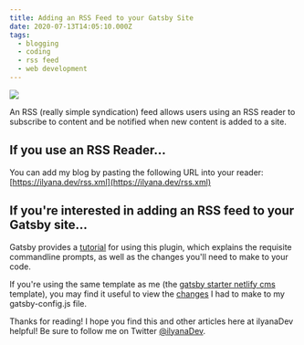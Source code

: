 ```yaml
---
title: Adding an RSS Feed to your Gatsby Site
date: 2020-07-13T14:05:10.000Z
tags:
  - blogging
  - coding
  - rss feed
  - web development
---
```


![](rss-feed-gatsby.png)

An RSS (really simple syndication) feed allows users using an RSS reader to subscribe to content and be notified when new content is added to a site.

If you use an RSS Reader...
--

You can add my blog by pasting the following URL into your reader: [https://ilyana.dev/rss.xml](https://ilyana.dev/rss.xml)

If you're interested in adding an RSS feed to your Gatsby site...
--

Gatsby provides a [tutorial](https://www.gatsbyjs.org/docs/adding-an-rss-feed/) for using this plugin, which explains the requisite commandline prompts, as well as the changes you'll need to make to your code.

If you're using the same template as me (the [gatsby starter netlify cms](https://www.gatsbyjs.org/starters/netlify-templates/gatsby-starter-netlify-cms/) template), you may find it useful to view the [changes](https://github.com/ilyanaDev/ilyanaDevBlog/commit/64929de48d4b2269e9b65434c31e36f9d12f0e87) I had to make to my gatsby-config.js file.

Thanks for reading! I hope you find this and other articles here at ilyanaDev helpful! Be sure to follow me on Twitter [@ilyanaDev](https://twitter.com/ilyanaDev).
